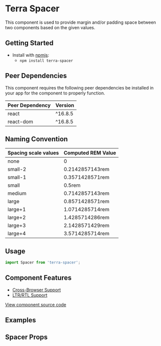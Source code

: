 


<Badge />

# Terra Spacer

This component is used to provide margin and/or padding space between two components based on the given values.

## Getting Started

- Install with [npmjs](https://www.npmjs.com):
  - `npm install terra-spacer`

<!-- AUTO-GENERATED-CONTENT:START Peer Dependencies -->
## Peer Dependencies

This component requires the following peer dependencies be installed in your app for the component to properly function.

| Peer Dependency | Version |
|-|-|
| react | ^16.8.5 |
| react-dom | ^16.8.5 |

<!-- AUTO-GENERATED-CONTENT:END -->

## Naming Convention

| Spacing scale values   | Computed REM Value |
| --------------------   | ------------------ |
| none                   | 0                  |
| small-2                | 0.2142857143rem    |
| small-1                | 0.3571428571rem    |
| small                  | 0.5rem             |
| medium                 | 0.7142857143rem    |
| large                  | 0.8571428571rem    |
| large+1                | 1.0714285714rem    |
| large+2                | 1.4285714286rem    |
| large+3                | 2.1428571429rem    |
| large+4                | 3.5714285714rem    |

## Usage

```jsx
import Spacer from 'terra-spacer';
```

## Component Features

 * [Cross-Browser Support](https://engineering.cerner.com/terra-ui/contributing/terra-ui/component-standards#cross-browser-support)
 * [LTR/RTL Support](https://engineering.cerner.com/terra-ui/contributing/terra-ui/component-standards#ltr--rtl-support)

[View component source code](https://github.com/cerner/terra-core/tree/master/packages/terra-spacer)

## Examples
<Spacer title="Spacer" />

## Spacer Props
<SpacerPropsTable />
